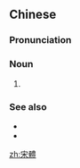 {{also|宋体}}
==Chinese==
{{zh-forms|s=宋体}}

===Pronunciation===
{{zh-pron
|m=sòngtǐ
|c=sung3 tai2
|cat=n
}}

===Noun===
{{zh-noun}}

# {{w|Song typeface}}

===See also===
* {{zh-l|宋體字}}
* {{zh-l|明體}}

{{zh-cat|Typography}}

[[zh:宋體]]